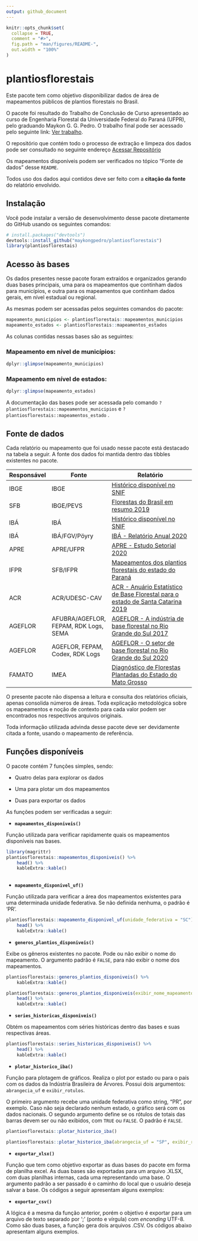```yaml
---
output: github_document
---
```


<!-- README.md is generated from README.Rmd. Please edit that file -->

```r
knitr::opts_chunk$set(
  collapse = TRUE,
  comment = "#>",
  fig.path = "man/figures/README-",
  out.width = "100%"
)
```

# plantiosflorestais

<!-- badges: start -->

<!-- badges: end -->

Este pacote tem como objetivo disponibilizar dados de área de mapeamentos públicos de plantios florestais no Brasil.

O pacote foi resultado do Trabalho de Conclusão de Curso apresentado ao curso de Engenharia Florestal da Universidade Federal do Paraná (UFPR), pelo graduando Maykon G. G. Pedro. O trabalho final pode ser acessado pelo seguinte link: [Ver trabalho]().

O repositório que contém todo o processo de extração e limpeza dos dados pode ser consultado no seguinte endereço [Acessar Repositório](https://github.com/maykongpedro/2021-07-04-extracao-mapeamentos-plantios-florestais)

Os mapeamentos disponíveis podem ser verificados no tópico "Fonte de dados" desse `README`.

Todos uso dos dados aqui contidos deve ser feito com a **citação da fonte** do relatório envolvido.

## Instalação

Você pode instalar a versão de desenvolvimento desse pacote diretamente do GitHub usando os seguintes comandos:

``` r
# install.packages("devtools")
devtools::install_github("maykongpedro/plantiosflorestais")
library(plantiosflorestais)
```

## Acesso às bases

Os dados presentes nesse pacote foram extraídos e organizados gerando duas bases principais, uma para os mapeamentos que continham dados para municípios, e outra para os mapeamentos que continham dados gerais, em nível estadual ou regional.

As mesmas podem ser acessadas pelos seguintes comandos do pacote:

```r

mapeamento_municipios <- plantiosflorestais::mapeamentos_municipios
mapeamento_estados <- plantiosflorestais::mapeamentos_estados

```

As colunas contidas nessas bases são as seguintes:

### Mapeamento em nível de municípios:

```r

dplyr::glimpse(mapeamento_municipios)

```

### Mapeamento em nível de estados:

```r
dplyr::glimpse(mapeamento_estados)

```

A documentação das bases pode ser acessada pelo comando `?plantiosflorestais::mapeamentos_municipios` e `?plantiosflorestais::mapeamentos_estado` .

## Fonte de dados

Cada relatório ou mapeamento que foi usado nesse pacote está destacado na tabela a seguir. A fonte dos dados foi mantida dentro das tibbles existentes no pacote.

| Responsável | Fonte                                 | Relatório                                                                                                                                                                                            |
|-------------|---------------------------------------|------------------------------------------------------------------------------------------------------------------------------------------------------------------------------------------------------|
| IBGE        | IBGE                                  | [Histórico disponível no SNIF](https://dados.gov.br/dataset/sistema-nacional-de-informacoes-florestais-snif/resource/fdf7e4ce-8475-4205-8aad-3f97665b8a41)                                           |
| SFB         | IBGE/PEVS                             | [Florestas do Brasil em resumo 2019](http://www.acr.org.br/uploads/biblioteca/Florestas_Brasil_2019_Portugues.pdf)                                                                                   |
| IBÁ         | IBÁ                                   | [Histórico disponível no SNIF](https://dados.gov.br/dataset/sistema-nacional-de-informacoes-florestais-snif/resource/43251bd6-e2c9-4dc8-93c9-379bf15e29d9)                                           |
| IBÁ         | IBÁ/FGV/Pöyry                         | [IBÁ - Relatório Anual 2020](https://www.iba.org/datafiles/publicacoes/relatorios/relatorio-iba-2020.pdf)                                                                                            |
| APRE        | APRE/UFPR                             | [APRE - Estudo Setorial 2020](https://apreflorestas.com.br/publicacoes/estudo-setorial-apre-2020-2/)                                                                                                 |
| IFPR        | SFB/IFPR                              | [Mapeamentos dos plantios florestais do estado do Paraná](https://apreflorestas.com.br/publicacoes/ifpr-e-sfb-mapeamento-dos-plantios-florestais-do-estado-do-parana/)                               |
| ACR         | ACR/UDESC-CAV                         | [ACR - Anuário Estatístico de Base Florestal para o estado de Santa Catarina 2019](http://www.acr.org.br/uploads/biblioteca/Anuario_ACR_2019_atualizado.pdf)                                         |
| AGEFLOR     | AFUBRA/AGEFLOR, FEPAM, RDK Logs, SEMA | [AGEFLOR - A indústria de base florestal no Rio Grande do Sul 2017](http://www.ageflor.com.br/noticias/wp-content/uploads/2017/08/A-INDUSTRIA-DE-BASE-FLORESTAL-NO-RS-2017.pdf)                      |
| AGEFLOR     | AGEFLOR, FEPAM, Codex, RDK Logs       | [AGEFLOR - O setor de base florestal no Rio Grande do Sul 2020](http://www.ageflor.com.br/noticias/wp-content/uploads/2020/12/O-Setor-de-Base-Florestal-no-Rio-Grande-do-Sul-2020-ano-base-2019.pdf) |
| FAMATO      | IMEA                                  | [Diagnóstico de Florestas Plantadas do Estado do Mato Grosso](http://www.arefloresta.org.br/uploads/downloads/00072201414739.pdf)                                                                    |

O presente pacote não dispensa a leitura e consulta dos relatórios oficiais, apenas consolida números de áreas. Toda explicação metodológica sobre os mapeamentos e noção de contexto para cada valor podem ser encontrados nos respectivos arquivos originais.

Toda informação utilizada advinda desse pacote deve ser devidamente citada a fonte, usando o mapeamento de referência.

## Funções disponíveis

O pacote contém 7 funções simples, sendo:

-   Quatro delas para explorar os dados

-   Uma para plotar um dos mapeamentos

-   Duas para exportar os dados

As funções podem ser verificadas a seguir:

-   **`mapeamentos_disponiveis()`**

Função utilizada para verificar rapidamente quais os mapeamentos disponíveis nas bases.

```r
library(magrittr)
plantiosflorestais::mapeamentos_disponiveis() %>%
    head() %>% 
    kableExtra::kable()
    
```

-   **`mapeamento_disponivel_uf()`**

Função utilizada para verificar a área dos mapeamentos existentes para uma determinada unidade federativa. Se não definida nenhuma, o padrão é 'PR'.

```r
plantiosflorestais::mapeamento_disponivel_uf(unidade_federativa = "SC") %>% 
    head() %>% 
    kableExtra::kable()

```

-   **`generos_plantios_disponiveis()`**

Exibe os gêneros existentes no pacote. Pode ou não exibir o nome do mapeamento. O argumento padrão é `FALSE`, para não exibir o nome dos mapeamentos.

```r
plantiosflorestais::generos_plantios_disponiveis() %>% 
    kableExtra::kable()

```

```r
plantiosflorestais::generos_plantios_disponiveis(exibir_nome_mapeamento = TRUE) %>% 
    head() %>% 
    kableExtra::kable()
```

-   **`series_historicas_disponiveis()`**

Obtém os mapeamentos com séries históricas dentro das bases e suas respectivas áreas.

```r
plantiosflorestais::series_historicas_disponiveis() %>% 
    head() %>% 
    kableExtra::kable()
```

-   **`plotar_historico_iba()`**

Função para plotagem de gráficos. Realiza o plot por estado ou para o país com os dados da Indústria Brasileira de Árvores. Possui dois argumentos: `abrangecia_uf` e `exibir_rotulos`.

O primeiro argumento recebe uma unidade federativa como string, "PR", por exemplo. Caso não seja declarado nenhum estado, o gráfico será com os dados nacionais. O segundo argumento define se os rótulos de totais das barras devem ser ou não exibidos, com `TRUE` ou `FALSE`. O padrão é `FALSE`.

```r
plantiosflorestais::plotar_historico_iba()
```

```r
plantiosflorestais::plotar_historico_iba(abrangecia_uf = "SP", exibir_rotulos = TRUE)
```

-   **`exportar_xlsx()`**

Função que tem como objetivo exportar as duas bases do pacote em forma de planilha excel. As duas bases são exportadas para um arquivo .XLSX, com duas planilhas internas, cada uma representando uma base. O argumento padrão a ser passado é o caminho do local que o usuário deseja salvar a base. Os códigos a seguir apresentam alguns exemplos:

-   **`exportar_csv()`**

A lógica é a mesma da função anterior, porém o objetivo é exportar para um arquivo de texto separado por ';' (ponto e vírgula) com *enconding* UTF-8. Como são duas bases, a função gera dois arquivos .CSV. Os códigos abaixo apresentam alguns exemplos.
